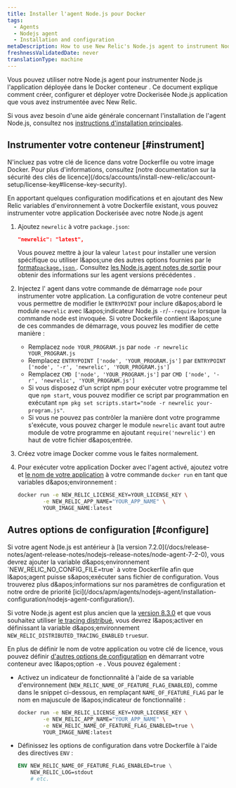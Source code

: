```yaml
---
title: Installer l'agent Node.js pour Docker
tags:
  - Agents
  - Nodejs agent
  - Installation and configuration
metaDescription: How to use New Relic's Node.js agent to instrument Node.js applications deployed in Docker containers.
freshnessValidatedDate: never
translationType: machine
---
```


Vous pouvez utiliser notre Node.js agent pour instrumenter Node.js l&apos;application déployée dans le Docker conteneur . Ce document explique comment créer, configurer et déployer votre Dockerisée Node.js application que vous avez instrumentée avec New Relic.

Si vous avez besoin d&apos;une aide générale concernant l&apos;installation de l&apos;agent Node.js, consultez nos [instructions d&apos;installation principales](/docs/apm/agents/nodejs-agent/installation-configuration/install-nodejs-agent).

## Instrumenter votre conteneur [#instrument]

<Callout variant="caution">
  N&apos;incluez pas votre clé de licence dans votre Dockerfile ou votre image Docker. Pour plus d&apos;informations, consultez [notre documentation sur la sécurité des clés de licence](/docs/accounts/install-new-relic/account-setup/license-key#license-key-security).
</Callout>

En apportant quelques configuration modifications et en ajoutant des New Relic variables d&apos;environnement à votre Dockerfile existant, vous pouvez instrumenter votre application Dockerisée avec notre Node.js agent

1. Ajoutez `newrelic` à votre `package.json`:

   ```json
   "newrelic": "latest",
   ```

   Vous pouvez mettre à jour la valeur `latest` pour installer une version spécifique ou utiliser l&amp;apos;une des autres options fournies par le [format`package.json` ](https://docs.npmjs.com/files/package.json#dependencies). Consultez [les Node.js agent notes de sortie](/docs/release-notes/agent-release-notes/nodejs-release-notes) pour obtenir des informations sur les agent versions précédentes .

2. Injectez l&apos; agent dans votre commande de démarrage `node` pour instrumenter votre application. La configuration de votre conteneur peut vous permettre de modifier le `ENTRYPOINT` pour inclure d&amp;apos;abord le module `newrelic` avec l&amp;apos;indicateur Node.js `-r`/`--require` lorsque la commande node est invoquée. Si votre Dockerfile contient l&amp;apos;une de ces commandes de démarrage, vous pouvez les modifier de cette manière :

   * Remplacez `node YOUR_PROGRAM.js` par `node -r newrelic YOUR_PROGRAM.js`
   * Remplacez `ENTRYPOINT ['node', 'YOUR_PROGRAM.js']` par `ENTRYPOINT ['node', '-r', 'newrelic', 'YOUR_PROGRAM.js']`
   * Remplacez `CMD ['node', 'YOUR_PROGRAM.js']` par `CMD ['node', '-r', 'newrelic', 'YOUR_PROGRAM.js']`
   * Si vous disposez d&apos;un script npm pour exécuter votre programme tel que `npm start`, vous pouvez modifier ce script par programmation en exécutant `npm pkg set scripts.start="node -r newrelic your-program.js"`.
   * Si vous ne pouvez pas contrôler la manière dont votre programme s&apos;exécute, vous pouvez charger le module `newrelic` avant tout autre module de votre programme en ajoutant `require('newrelic')` en haut de votre fichier d&amp;apos;entrée.

3. Créez votre image Docker comme vous le faites normalement.

4. Pour exécuter votre application Docker avec l&apos;agent activé, ajoutez votre <InlinePopover type="licenseKey" />et [le nom de votre application](/docs/agents/manage-apm-agents/app-naming/name-your-application) à votre commande `docker run` en tant que variables d&amp;apos;environnement :

   ```bash
   docker run -e NEW_RELIC_LICENSE_KEY=YOUR_LICENSE_KEY \
           -e NEW_RELIC_APP_NAME="YOUR_APP_NAME" \
           YOUR_IMAGE_NAME:latest
   ```

<InstallFeedback />

## Autres options de configuration [#configure]

<Callout variant="important">
  Si votre agent Node.js est antérieur à [la version 7.2.0](/docs/release-notes/agent-release-notes/nodejs-release-notes/node-agent-7-2-0), vous devrez ajouter la variable d&amp;apos;environnement `NEW_RELIC_NO_CONFIG_FILE=true` à votre Dockerfile afin que l&amp;apos;agent puisse s&amp;apos;exécuter sans fichier de configuration. Vous trouverez plus d&amp;apos;informations sur nos paramètres de configuration et notre ordre de priorité [ici](/docs/apm/agents/nodejs-agent/installation-configuration/nodejs-agent-configuration/).

  Si votre Node.js agent est plus ancien que la [version 8.3.0](/docs/release-notes/agent-release-notes/nodejs-release-notes/node-agent-8-3-0) et que vous souhaitez utiliser [le tracing distribué](/docs/understand-dependencies/distributed-tracing/get-started/introduction-distributed-tracing), vous devrez l&amp;apos;activer en définissant la variable d&amp;apos;environnement `NEW_RELIC_DISTRIBUTED_TRACING_ENABLED` `true`sur.
</Callout>

En plus de définir le nom de votre application ou votre clé de licence, vous pouvez définir [d&apos;autres options de configuration](/docs/agents/nodejs-agent/installation-configuration/nodejs-agent-configuration) en démarrant votre conteneur avec l&amp;apos;option `-e` . Vous pouvez également :

* Activez un indicateur de fonctionnalité à l&apos;aide de sa variable d&apos;environnement (`NEW_RELIC_NAME_OF_FEATURE_FLAG_ENABLED`), comme dans le snippet ci-dessous, en remplaçant `NAME_OF_FEATURE_FLAG` par le nom en majuscule de l&amp;apos;indicateur de fonctionnalité :

  ```bash
  docker run -e NEW_RELIC_LICENSE_KEY=YOUR_LICENSE_KEY \
          -e NEW_RELIC_APP_NAME="YOUR_APP_NAME" \
          -e NEW_RELIC_NAME_OF_FEATURE_FLAG_ENABLED=true \
          YOUR_IMAGE_NAME:latest
  ```

* Définissez les options de configuration dans votre Dockerfile à l&apos;aide des directives `ENV` :

  ```dockerfile
  ENV NEW_RELIC_NAME_OF_FEATURE_FLAG_ENABLED=true \
      NEW_RELIC_LOG=stdout
      # etc.
  ```